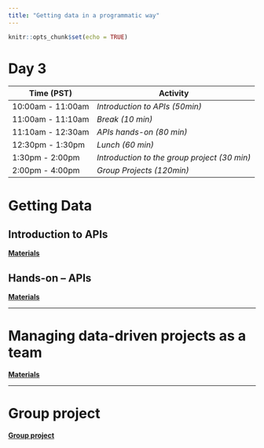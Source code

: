 ```yaml
---
title: "Getting data in a programmatic way"
---
```


```r
knitr::opts_chunk$set(echo = TRUE)
```

# Day 3

| **Time (PST)**    | **Activity**                        |
|-------------------|-------------------------------------|
| 10:00am - 11:00am | *Introduction to APIs (50min)*       |
| 11:00am - 11:10am | *Break (10 min)*                   |
| 11:10am - 12:30am | *APIs hands-on (80 min)*             |
| 12:30pm - 1:30pm  | *Lunch (60 min)*                     |
| 1:30pm - 2:00pm   | *Introduction to the group project (30 min)* |
| 2:00pm - 4:00pm   | *Group Projects (120min)*                  |


# Getting Data

## Introduction to APIs

[**Materials**](day3-apis.html)

## Hands-on -- APIs

[**Materials**](day3-apis.html#Hands-on)

---

# Managing data-driven projects as a team

[**Materials**](day2-projects_team.html)


---

# Group project

[**Group project**](group_project.html)







